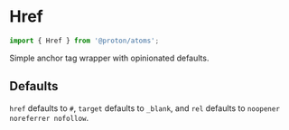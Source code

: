 

# Href

```js
import { Href } from '@proton/atoms';
```

Simple anchor tag wrapper with opinionated defaults.

<Canvas withSource="open">
    <Story id="components-href--basic" />
</Canvas>

## Defaults

`href` defaults to `#`, `target` defaults to `_blank`, and `rel` defaults to `noopener noreferrer nofollow`.
